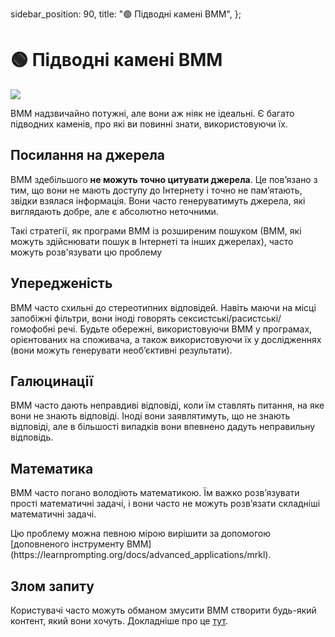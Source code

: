   sidebar_position: 90,
  title: "🟢 Підводні камені ВММ",
};

# 🟢 Підводні камені ВММ

<div style={{ textAlign: "center" }}>
  <Image
    src={"/docs/assets/basics/pitfalls.svg"}
    width={1600}
    height={1019}
    style={{
      width: "100%",
      height: "300px",
      verticalAlign: "top",
      margin: "auto",
    }}
  />
</div>

ВММ надзвичайно потужні, але вони аж ніяк не ідеальні. Є багато підводних каменів, про які ви повинні знати, використовуючи їх.

## Посилання на джерела

ВММ здебільшого **не можуть точно цитувати джерела**. Це пов’язано з тим, що вони не мають доступу до Інтернету і точно не пам’ятають, звідки взялася інформація. Вони часто генеруватимуть джерела, які виглядають добре, але є абсолютно неточними.

<Note>
  Такі стратегії, як програми ВММ із розширеним пошуком (ВММ, які можуть
  здійснювати пошук в Інтернеті та інших джерелах), часто можуть розв'язувати цю
  проблему
</Note>

## Упередженість

ВММ часто схильні до стереотипних відповідей. Навіть маючи на місці запобіжні фільтри, вони іноді говорять сексистські/расистські/гомофобні речі. Будьте обережні, використовуючи ВММ у програмах, орієнтованих на споживача, а також використовуючи їх у дослідженнях (вони можуть генерувати необ’єктивні результати).

## Галюцинації

ВММ часто дають неправдиві відповіді, коли їм ставлять питання, на яке вони не знають відповіді. Іноді вони заявлятимуть, що не знають відповіді, але в більшості випадків вони впевнено дадуть неправильну відповідь.

## Математика

ВММ часто погано володіють математикою. Їм важко розв’язувати прості математичні задачі, і вони часто не можуть розв’язати складніші математичні задачі.

<Note>
  Цю проблему можна певною мірою вирішити за допомогою [доповненого інструменту
  ВММ](https://learnprompting.org/docs/advanced_applications/mrkl).
</Note>

## Злом запиту

Користувачі часто можуть обманом змусити ВММ створити будь-який контент, який вони хочуть. Докладніше про це [тут](https://learnprompting.org/docs/category/-prompt-hacking).
